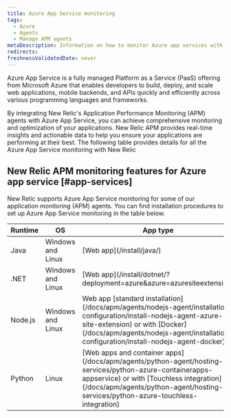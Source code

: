 ```yaml
---
title: Azure App Service monitoring 
tags:
  - Azure
  - Agents
  - Manage APM agents
metaDescription: Information on how to monitor Azure app services with New Relic agents.
redirects:
freshnessValidatedDate: never
---
```


Azure App Service is a fully managed Platform as a Service (PaaS) offering from Microsoft Azure that enables developers to build, deploy, and scale web applications, mobile backends, and APIs quickly and efficiently across various programming languages and frameworks. 

By integrating New Relic's Application Performance Monitoring (APM) agents with Azure App Service, you can achieve comprehensive monitoring and optimization of your applications. New Relic APM provides real-time insights and actionable data to help you ensure your applications are performing at their best. The following table provides details for all the Azure App Service monitoring with New Relic

## New Relic APM monitoring features for Azure app service [#app-services] 

New Relic supports Azure App Service monitoring for some of our application monitoring (APM) agents. You can find installation procedures to set up Azure App Service monitoring in the table below. 

<table>
    <thead>
        <tr>
            <th>
                Runtime
            </th>
            <th>
                OS
            </th>
            <th>
                App type
            </th>
        </tr>
    </thead>
    <tbody>
        <tr>
            <td>
                Java
            </td>
            <td>
                Windows and Linux
            </td>
            <td>
                [Web app](/install/java/)
            </td>
        </tr>
        <tr>
            <td>
                .NET
            </td>
            <td>
                Windows and Linux
            </td>
            <td>
                [Web app](/install/dotnet/?deployment=azure&azure=azuresiteextension)
            </td>
        </tr>
        <tr>
            <td>
                Node.js
            </td>
            <td>
                Windows and Linux
            </td>
            <td>
                Web app [standard installation](/docs/apm/agents/nodejs-agent/installation-configuration/install-nodejs-agent-azure-site-extension) or with [Docker](/docs/apm/agents/nodejs-agent/installation-configuration/install-nodejs-agent-docker)
            </td>
        </tr>
        <tr>
            <td>
                Python
            </td>
            <td>
                Linux
            </td>
            <td>
                [Web apps and container apps](/docs/apm/agents/python-agent/hosting-services/python-azure-containerapps-appservice) or with [Touchless integration](/docs/apm/agents/python-agent/hosting-services/python-azure-touchless-integration)
            </td>
        </tr>
    </tbody>
</table>